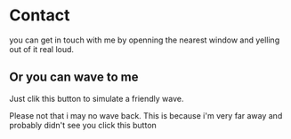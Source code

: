 
# Contact

you can get in touch with me by openning the nearest window and yelling out of it real loud.

## Or you can wave to me

Just clik this button to simulate a friendly wave.

<Wave />

Please not that i may no wave back. This is because i'm very far away and probably didn't see you click this button
